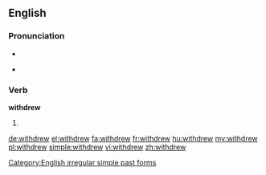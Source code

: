 ==English==

===Pronunciation===
* {{IPA|/ˈwɪθdɻʊə/}}
* {{audio|En-us-withdrew.ogg|Audio (US)}}
*: {{rhymes|uː}}

===Verb===
'''withdrew'''

# {{simple past of|withdraw}}

[[Category:English irregular simple past forms]]

[[de:withdrew]]
[[el:withdrew]]
[[fa:withdrew]]
[[fr:withdrew]]
[[hu:withdrew]]
[[my:withdrew]]
[[pl:withdrew]]
[[simple:withdrew]]
[[vi:withdrew]]
[[zh:withdrew]]